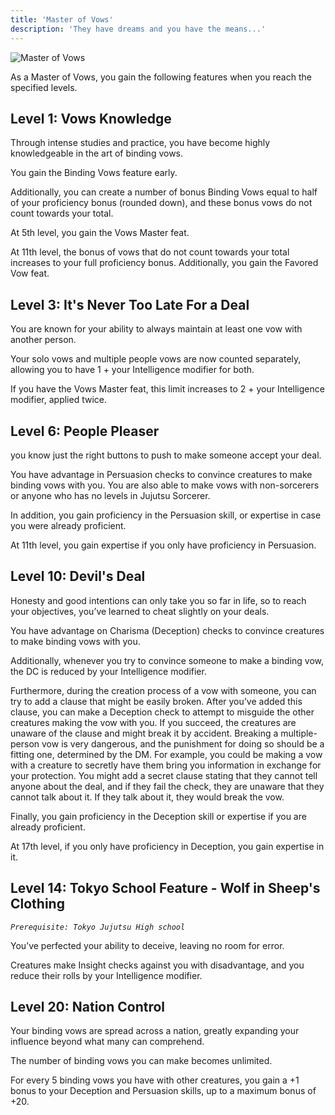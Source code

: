```yaml
---
title: 'Master of Vows'
description: 'They have dreams and you have the means...'
---
```


<img
  src="/images/sorcerer-paths/master-of-vows.jpg"
  alt="Master of Vows"
/>

As a Master of Vows, you gain the following features when you reach the specified levels.

## Level 1: Vows Knowledge
Through intense studies and practice, you have become highly knowledgeable in the art of binding vows. 

You gain the Binding Vows feature early. 

Additionally, you can create a number of bonus Binding Vows equal to half of your proficiency bonus (rounded down), and these bonus vows do not count towards your total.

At 5th level, you gain the Vows Master feat.

At 11th level, the bonus of vows that do not count towards your total increases to your full proficiency bonus. Additionally, you gain the Favored Vow feat.

## Level 3: It's Never Too Late For a Deal
You are known for your ability to always maintain at least one vow with another person. 

Your solo vows and multiple people vows are now counted separately, allowing you to have 1 + your Intelligence modifier for both.

If you have the Vows Master feat, this limit increases to 2 + your Intelligence modifier, applied twice.

## Level 6: People Pleaser
you know just the right buttons to push to make someone accept your deal.

You have advantage in Persuasion checks to convince creatures to make binding vows with you. You are also able to make vows with non-sorcerers or anyone who has no levels in Jujutsu Sorcerer.

In addition, you gain proficiency in the Persuasion skill, or expertise in case you were already proficient.

At 11th level, you gain expertise if you only have proficiency in Persuasion. 

## Level 10: Devil's Deal
Honesty and good intentions can only take you so far in life, so to reach your objectives, you’ve learned to cheat slightly on your deals. 

You have advantage on Charisma (Deception) checks to convince creatures to make binding vows with you. 

Additionally, whenever you try to convince someone to make a binding vow, the DC is reduced by your Intelligence modifier.

Furthermore, during the creation process of a vow with someone, you can try to add a clause that might be easily broken. After you’ve added this clause, you can make a Deception check to attempt to misguide the other creatures making the vow with you. If you succeed, the creatures are unaware of the clause and might break it by accident. Breaking a multiple-person vow is very dangerous, and the punishment for doing so should be a fitting one, determined by the DM. For example, you could be making a vow with a creature to secretly have them bring you information in exchange for your protection. You might add a secret clause stating that they cannot tell anyone about the deal, and if they fail the check, they are unaware that they cannot talk about it. If they talk about it, they would break the vow.

Finally, you gain proficiency in the Deception skill or expertise if you are already proficient.

At 17th level, if you only have proficiency in Deception, you gain expertise in it.

## Level 14: Tokyo School Feature - Wolf in Sheep's Clothing
*`Prerequisite: Tokyo Jujutsu High school`*

You’ve perfected your ability to deceive, leaving no room for error. 

Creatures make Insight checks against you with disadvantage, and you reduce their rolls by your Intelligence modifier.

## Level 20: Nation Control
Your binding vows are spread across a nation, greatly expanding your influence beyond what many can comprehend. 

The number of binding vows you can make becomes unlimited. 

For every 5 binding vows you have with other creatures, you gain a +1 bonus to your Deception and Persuasion skills, up to a maximum bonus of +20.